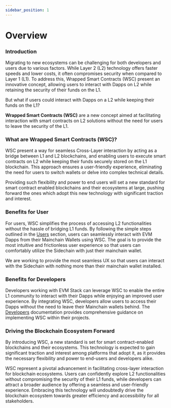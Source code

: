 ```yaml
---
sidebar_position: 1
---
```


# Overview

### Introduction

Migrating to new ecosystems can be challenging for both developers and users due to various factors. While Layer 2 (L2) technology offers faster speeds and lower costs, it often compromises security when compared to Layer 1 (L1). To address this, Wrapped Smart Contracts (WSC) present an innovative concept, allowing users to interact with Dapps on L2 while retaining the security of their funds on the L1.

But what if users could interact with Dapps on a L2 while keeping their funds on the L1?

**Wrapped Smart Contracts (WSC)** are a new concept aimed at facilitating interaction with smart contracts on L2 solutions without the need for users to leave the security of the L1.

### What are Wrapped Smart Contracts (WSC)?

WSC present a way for seamless Cross-Layer interaction by acting as a bridge between L1 and L2 blockchains, and enabling users to execute smart contracts on L2 while keeping their funds securely stored on the L1 blockchain.
This approach ensures a user-friendly experience, eliminating the need for users to switch wallets or delve into complex technical details.

Providing such flexibility and power to end users will set a new standard for smart contract enabled blockchains and their ecosystems at large, pushing forward the ones which adopt this new technology with significant traction and interest.

### Benefits for User

For users, WSC simplifies the process of accessing L2 functionalities without the hassle of bridging L1 funds. By following the simple steps outlined in the [Users](for_users) section, users can seamlessly interact with EVM Dapps from their Mainchain Wallets using WSC. The goal is to provide the most intuitive and frictionless user experience so that users can comfortably utilize the Sidechain with just their mainchain wallet.

We are working to provide the most seamless UX so that users can interact with the Sidechain with nothing more than their mainchain wallet installed.

### Benefits for Developers

Developers working with EVM Stack can leverage WSC to enable the entire L1 community to interact with their Dapps while enjoying an improved user experience.
By integrating WSC, developers allow users to access their Dapps without the need to leave their Mainchain wallets behind.
The [Developers](for_developers) documentation provides comprehensive guidance on implementing WSC within their projects.

### Driving the Blockchain Ecosystem Forward

By introducing WSC, a new standard is set for smart contract-enabled blockchains and their ecosystems.
This technology is expected to gain significant traction and interest among platforms that adopt it, as it provides the necessary flexibility and power to end-users and developers alike.

WSC represent a pivotal advancement in facilitating cross-layer interaction for blockchain ecosystems.
Users can confidently explore L2 functionalities without compromising the security of their L1 funds, while developers can attract a broader audience by offering a seamless and user-friendly experience. Embracing this technology will undoubtedly drive the blockchain ecosystem towards greater efficiency and accessibility for all stakeholders.
